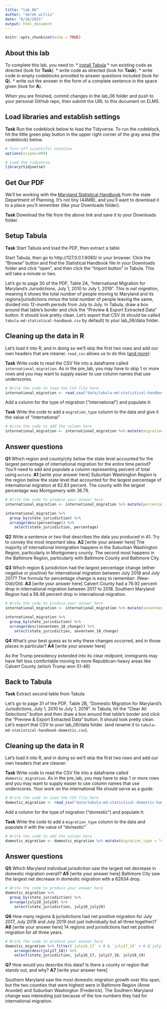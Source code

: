 ```yaml
---
title: "lab_06"
author: "derek willis"
date: "8/26/2021"
output: html_document
---
```


```r
knitr::opts_chunk$set(echo = TRUE)
```

## About this lab

To complete this lab, you need to:
* [install Tabula](https://tabula.technology/)
* run existing code as directed (look for **Task**).
* write code as directed (look for **Task**).
* write code in empty codeblocks provided to answer questions included (look for **Q**).
* write out the answer in the form of a complete sentence in the space given (look for **A**).

When you are finished, commit changes in the lab_06 folder and push to your personal GitHub repo, then submit the URL to this document on ELMS.

## Load libraries and establish settings

**Task** Run the codeblock below to load the Tidyverse. To run the codeblock, hit the little green play button in the upper right corner of the gray area (the codeblock) below.

```r
# Turn off scientific notation
options(scipen=999)

# Load the tidyverse.
library(tidyverse)
```

## Get Our PDF

We'll be working with the [Maryland Statistical Handbook](https://planning.maryland.gov/MSDC/Documents/md-statistical-handbook.pdf) from the state Department of Planning. It's not tiny (44MB), and you'll want to download it to a place you'll remember (like your Downloads folder).

**Task** Download the file from the above link and save it to your Downloads folder.

## Setup Tabula

**Task** Start Tabula and load the PDF, then extract a table

Start Tabula, then go to http://127.0.0.1:8080/ in your browser. Click the "Browse" button and find the Statistical Handbook file in your Downloads folder and click "open", and then click the "Import button" in Tabula. This will take a minute or two.

Let's go to page 30 of the PDF, Table 2A, "International Migration for Maryland's Jurisdictions, July 1, 2010 to July 1, 2019". This is _net migration_, meaning it shows the total number of people moving to Maryland and its regions/jurisdictions _minus_ the total number of people leaving the same, divided into 12-month periods from July to July. In Tabula, draw a box around that table's border and click the "Preview & Export Extracted Data" button. It should look pretty clean. Let's export that CSV (it should be called `tabula-md-statistical-handbook.csv` by default) to your lab_06/data folder.

## Cleaning up the data in R

Let's load it into R, and in doing so we'll skip the first two rows and add our own headers that are cleaner. `read_csv` allows us to do this ([and more](https://readr.tidyverse.org/reference/read_delim.html)):

**Task** Write code to read the CSV file into a dataframe called `international_migration`. As in the pre_lab, you may have to skip 1 or more rows and you may want to supply easier to use column names that use underscores.

```r
# Write the code to load the CSV file here
international_migration <- read_csv("data/tabula-md-statistical-handbook.csv", skip=2, col_names=c("state_jurisdiction", "july10_11", "july11_12", "july12_13", "july13_14", "july14_15", "july15_16", "july16_17", "july17_18", "july18_19", "april10_july19"))
```

Add a column for the type of migration ("international") and populate it:

**Task** Write the code to add a `migration_type` column to the data and give it the value of "international"

```r
# Write the code to add the column here
international_migration <- international_migration %>% mutate(migration_type = "international")
```

## Answer questions

**Q1** Which region and county/city _below_ the state level accounted for the largest percentage of international migration for the entire time period? You'll need to add and populate a column representing percent of total using `mutate`.
**A1** [write your answer here]
Suburban Washington Region is the region below the state level that accounted for the largest percentage of international migration at 62.83 percent. The county with the largest percentage was Montgomery with 36.79. 
```r
# Write the code to produce your answer here
international_migration <- international_migration %>% mutate(percentage = 100 * april10_july19/198996) 

international_migration %>% 
  group_by(state_jurisdiction) %>%
  arrange(desc(percentage)) %>% 
    select(state_jurisdiction, percentage)

```

**Q2** Write a sentence or two that describes the data you produced in A1. Try to convey the most important idea.
**A2** [write your answer here]
The majority of international immigration happens in the Suburban Washington Region, particularly in Montgomery county. The second most happens in the Baltimore Region, particularly with Baltimore County and Baltimore City. 

**Q3** Which region & jurisdiction had the largest percentage change (either negative or positive) for international migration between July 2018 and July 2017? The formula for percentage change is easy to remember: (New-Old)/Old.
**A3** [write your answer here]
Calvert County had a 76.92 percent drop in international migration between 2017 to 2018. Southern Maryland Region had a 58.46 percent drop in international migration. 
```r
# Write the code to produce your answer here
international_migration <- international_migration %>% mutate(seventeen_18_change = 100 * ((july17_18 - july16_17)/july16_17)) 

international_migration %>% 
  group_by(state_jurisdiction) %>%
  arrange(desc(seventeen_18_change)) %>% 
    select(state_jurisdiction, seventeen_18_change)
```

**Q4** What's your best guess as to why these changes occurred, and in those places in particular?
**A4** [write your answer here]

As the Trump presidency extended into its clear midpoint, immigrants may have felt less comfortable moving to more Republican-heavy areas like Calvert County (which Trump won 51-46)

## Back to Tabula

**Task** Extract second table from Tabula

Let's go to page 31 of the PDF, Table 2B, "Domestic Migration for Maryland's Jurisdictions, July 1, 2010 to July 1, 2019". In Tabula, hit the "Clear All Selections" button and then draw a box around that table's border and click the "Preview & Export Extracted Data" button. It should look pretty clean. Let's export that CSV to your lab_06/data folder. (and rename it to `tabula-md-statistical-handbook-domestic.csv`).

## Cleaning up the data in R

Let's load it into R, and in doing so we'll skip the first two rows and add our own headers that are cleaner:

**Task** Write code to read the CSV file into a dataframe called `domestic_migration`. As in the pre_lab, you may have to skip 1 or more rows and you may want to supply easier to use column names that use underscores. Your work on the international file should serve as a guide.

```r
# Write the code to load the CSV file here
domestic_migration <- read_csv("data/tabula-md-statistical-domestic-handbook.csv", skip=2, col_names=c("state_jurisdiction", "july10_11", "july11_12", "july12_13", "july13_14", "july14_15", "july15_16", "july16_17", "july17_18", "july18_19", "july10_july19"))
```

Add a column for the type of migration ("domestic") and populate it:

**Task** Write the code to add a `migration_type` column to the data and populate it with the value of "domestic"

```r
# Write the code to add the column here
domestic_migration <- domestic_migration %>% mutate(migration_type = "domestic")
```

## Answer questions
**Q5** Which Maryland individual jurisdiction saw the largest net decrease in domestic migration overall?
**A5** [write your answer here]
Baltimore City saw the largest net decrease in domestic migration with a 62834 drop. 
```r
# Write the code to produce your answer here
domestic_migration %>% 
  group_by(state_jurisdiction) %>%
  arrange(july10_july19) %>% 
    select(state_jurisdiction, july10_july19)
```

**Q6** How many regions & jurisdictions had net positive migration for July 2017, July 2018 and July 2019 (not just individually but all three together)?
**A6** [write your answer here]
14 regions and jurisdictions had net positive migration for all three years.
```r
# Write the code to produce your answer here
domestic_migration %>% filter(`july16_17` > 0 & `july17_18` > 0 &`july18_19` > 0) %>% 
    arrange(desc(july17_18)) %>% 
    select(state_jurisdiction, july16_17, july17_18, july18_19)

```

**Q7** How would you describe this data? Is there a county or region that stands out, and why?
**A7** [write your answer here]

Southern Maryland saw the most domestic migration growth over this span, but the two counties that were highest were in Baltimore Region (Anne Arundel) and Suburban Washington (Frederick). The Southern Maryland change was interesting just because of the low numbers they had for international migration. 